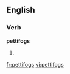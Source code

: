 
==English==

===Verb===
'''pettifogs'''

# {{third-person singular of|[[pettifog]]}}

[[fr:pettifogs]]
[[vi:pettifogs]]